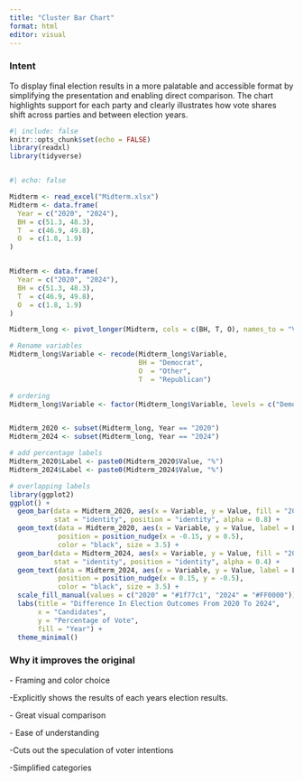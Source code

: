 ```yaml
---
title: "Cluster Bar Chart"
format: html
editor: visual
---
```


### Intent

To display final election results in a more palatable and accessible format by simplifying the presentation and enabling direct comparison. The chart highlights support for each party and clearly illustrates how vote shares shift across parties and between election years.

```r
#| include: false
knitr::opts_chunk$set(echo = FALSE)
library(readxl)
library(tidyverse)



```

```r
#| echo: false

Midterm <- read_excel("Midterm.xlsx")
Midterm <- data.frame(
  Year = c("2020", "2024"),
  BH = c(51.3, 48.3),
  T  = c(46.9, 49.8),
  O  = c(1.8, 1.9)
)


Midterm <- data.frame(
  Year = c("2020", "2024"),
  BH = c(51.3, 48.3),
  T  = c(46.9, 49.8),
  O  = c(1.8, 1.9)
)

Midterm_long <- pivot_longer(Midterm, cols = c(BH, T, O), names_to = "Variable", values_to = "Value")

# Rename variables
Midterm_long$Variable <- recode(Midterm_long$Variable,
                                BH = "Democrat",
                                O  = "Other",
                                T  = "Republican")

# ordering
Midterm_long$Variable <- factor(Midterm_long$Variable, levels = c("Democrat", "Other", "Republican"))


Midterm_2020 <- subset(Midterm_long, Year == "2020")
Midterm_2024 <- subset(Midterm_long, Year == "2024")

# add percentage labels
Midterm_2020$Label <- paste0(Midterm_2020$Value, "%")
Midterm_2024$Label <- paste0(Midterm_2024$Value, "%")

# overlapping labels
library(ggplot2)
ggplot() +
  geom_bar(data = Midterm_2020, aes(x = Variable, y = Value, fill = "2020"), 
           stat = "identity", position = "identity", alpha = 0.8) +
  geom_text(data = Midterm_2020, aes(x = Variable, y = Value, label = Label), 
            position = position_nudge(x = -0.15, y = 0.5), 
            color = "black", size = 3.5) +
  geom_bar(data = Midterm_2024, aes(x = Variable, y = Value, fill = "2024"), 
           stat = "identity", position = "identity", alpha = 0.4) +
  geom_text(data = Midterm_2024, aes(x = Variable, y = Value, label = Label), 
            position = position_nudge(x = 0.15, y = -0.5), 
            color = "black", size = 3.5) +
  scale_fill_manual(values = c("2020" = "#1f77c1", "2024" = "#FF0000")) +
  labs(title = "Difference In Election Outcomes From 2020 To 2024",
       x = "Candidates",
       y = "Percentage of Vote",
       fill = "Year") +
  theme_minimal()

```

### Why it improves the original

\- Framing and color choice

-Explicitly shows the results of each years election results.  

\- Great visual comparison

\- Ease of understanding

-Cuts out the speculation of voter intentions

-Simplified categories
